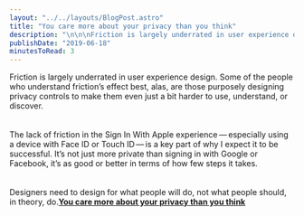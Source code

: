 ```yaml
---
layout: "../../layouts/BlogPost.astro"
title: "You care more about your privacy than you think"
description: "\n\n\nFriction is largely underrated in user experience design. Some of the people who understand friction’s effect best, alas, are those purposely designing privacy controls to make them even just a bit harder to use, understand, or discover.\n\n\n\n\nThe lack of friction in the Sign In With Apple experience — especially using a device with Face ID or Touch ID — is a key part of why I expect it to be successful. It’s not just more private than signing in with Google or Facebook, it’s as good or better "
publishDate: "2019-06-18"
minutesToRead: 3
---
```


<div class="blockquote">
<div><p>Friction is largely underrated in user experience design. Some of the people who understand friction’s effect best, alas, are those purposely designing privacy controls to make them even just a bit harder to use, understand, or discover.<br>
<br><br>
The lack of friction in the Sign In With Apple experience — especially using a device with Face ID or Touch ID — is a key part of why I expect it to be successful. It’s not just more private than signing in with Google or Facebook, it’s as good or better in terms of how few steps it takes.<br>
<br><br>
Designers need to design for what people will do, not what people should, in theory, do.<strong><a href="https://daringfireball.net/linked/2019/06/17/warzel-caring-about-privacy?ref=antonsten.com">You care more about your privacy than you think</a></strong></p></div>
</div>
